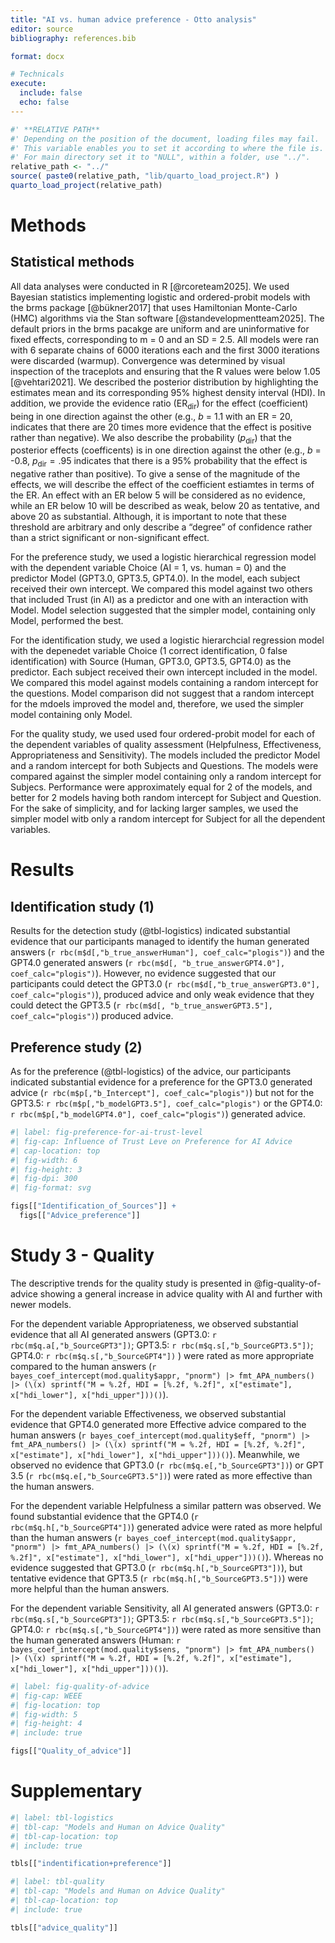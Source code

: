 ```yaml
---
title: "AI vs. human advice preference - Otto analysis"
editor: source
bibliography: references.bib

format: docx

# Technicals
execute: 
  include: false
  echo: false
---
```


<!-- # Study 1: Advice preference (Human vs. AI)  Study 2: AI detection Study 3: AI model preference -->

```r
#' **RELATIVE PATH**
#' Depending on the position of the document, loading files may fail.
#' This variable enables you to set it according to where the file is. 
#' For main directory set it to "NULL", within a folder, use "../".
relative_path <- "../"
source( paste0(relative_path, "lib/quarto_load_project.R") )
quarto_load_project(relative_path)
```

# Methods

## Statistical methods

All data analyses were conducted in R [@rcoreteam2025]. We used Bayesian statistics implementing logistic and ordered-probit models with the brms package [@bükner2017] that uses Hamiltonian Monte-Carlo (HMC) algorithms via the Stan software [@standevelopmentteam2025]. The default priors in the brms pacakge are uniform and are uninformative for fixed effects, corresponding to m = 0 and an SD = 2.5. All models were ran with 6 separate chains of 6000 iterations each and the first 3000 iterations were discarded (warmup). Convergence was determined by visual inspection of the traceplots and ensuring that the ̂R values were below 1.05 [@vehtari2021]. We described the posterior distribution by highlighting the estimates mean and its corresponding 95% highest density interval (HDI). In addition, we provide the evidence ratio ($\text{ER}_\text{dir}$) for the effect (coefficient) being in one direction against the other (e.g., *b* = 1.1 with an ER = 20, indicates that there are 20 times more evidence that the effect is positive rather than negative). We also describe the probability ($p_\text{dir}$) that the posterior effects (coefficents) is in one direction against the other (e.g., *b* = -0.8, $p_\text{dir} = .95$ indicates that there is a 95% probability that the effect is negative rather than positive). To give a sense of the magnitude of the effects, we will describe the effect of the coefficient estiamtes in terms of the ER. An effect with an ER below 5 will be considered as no evidence, while an ER below 10 will be described as weak, below 20 as tentative, and above 20 as substantial. Although, it is important to note that these threshold are arbitrary and only describe a "degree" of confidence rather than a strict significant or non-significant effect. 

For the preference study, we used a logistic hierarchical regression model with the dependent variable Choice (AI = 1, vs. human = 0) and the predictor Model (GPT3.0, GPT3.5, GPT4.0). In the model, each subject received their own intercept. We compared this model against two others that included Trust (in AI) as a predictor and one with an interaction with Model. Model selection suggested that the simpler model, containing only Model, performed the best.

For the identification study, we used a logistic hierarchcial regression model with the depenedet variable Choice (1 correct identification, 0 false identification) with Source (Human, GPT3.0, GPT3.5, GPT4.0) as the predictor. Each subject received their own intercept included in the model. We compared this model against models containing a random intercept for the questions. Model comparison did not suggest that a random intercept for the mdoels improved the model and, therefore, we used the simpler model containing only Model. 

For the quality study, we used used four ordered-probit model for each of the dependent variables of quality assessment (Helpfulness, Effectiveness, Appropriateness and Sensitivity). The models included the predictor Model and a random intercept for both Subjects and Questions. The models were compared against the simpler model containing only a random intercept for Subjecs. Performance were approximately equal for 2 of the models, and better for 2 models having both random intercept for Subject and Question. For the sake of simplicity, and for lacking larger samples, we used the simpler model witb only a random intercept for Subject for all the dependent variables.

# Results

## Identification study (1)

Results for the detection study (@tbl-logistics) indicated substantial evidence that our participants managed to identify the human generated answers (`r rbc(m$d[,"b_true_answerHuman"], coef_calc="plogis")`) and the GPT4.0 generated answers (`r rbc(m$d[, "b_true_answerGPT4.0"], coef_calc="plogis")`). However, no evidence suggested that our participants could detect the GPT3.0 (`r rbc(m$d[,"b_true_answerGPT3.0"], coef_calc="plogis")`), produced advice and only weak evidence that they could detect the GPT3.5 (`r rbc(m$d[, "b_true_answerGPT3.5"], coef_calc="plogis")`) produced advice. 

## Preference study (2)

As for the preference (@tbl-logistics) of the advice, our participants indicated substantial evidence for a preference for the GPT3.0 generated advice (`r rbc(m$p[,"b_Intercept"], coef_calc="plogis")`) but not for the GPT3.5: `r rbc(m$p[,"b_modelGPT3.5"], coef_calc="plogis")` or the GPT4.0: `r rbc(m$p[,"b_modelGPT4.0"], coef_calc="plogis")`) generated advice. 


```r
#| label: fig-preference-for-ai-trust-level
#| fig-cap: Influence of Trust Leve on Preference for AI Advice
#| cap-location: top 
#| fig-width: 6
#| fig-height: 3
#| fig-dpi: 300
#| fig-format: svg

figs[["Identification_of_Sources"]] + 
  figs[["Advice_preference"]] 
```


# Study 3 - Quality

The descriptive trends for the quality study is presented in @fig-quality-of-advice showing a general increase in advice quality with AI and further with newer models. 

For the dependent variable Appropriateness, we observed substantial evidence that all AI generated answers (GPT3.0: `r rbc(m$q.a[,"b_SourceGPT3"])`; GPT3.5: `r rbc(m$q.s[,"b_SourceGPT3.5"])`; GPT4.0: `r rbc(m$q.s[,"b_SourceGPT4"])` ) were rated as more appropriate compared to the human answers (`r bayes_coef_intercept(mod.quality$appr, "pnorm") |> fmt_APA_numbers() |> (\(x) sprintf("M = %.2f, HDI = [%.2f, %.2f]", x["estimate"], x["hdi_lower"], x["hdi_upper"]))()`).

For the dependent variable Effectiveness, we observed substantial evidence that GPT4.0 generated more Effective advice compared to the human answers (`r bayes_coef_intercept(mod.quality$eff, "pnorm") |> fmt_APA_numbers() |> (\(x) sprintf("M = %.2f, HDI = [%.2f, %.2f]", x["estimate"], x["hdi_lower"], x["hdi_upper"]))()`). Meanwhile, we observed no evidence that GPT3.0 (`r rbc(m$q.e[,"b_SourceGPT3"])`) or GPT 3.5 (`r rbc(m$q.e[,"b_SourceGPT3.5"])`) were rated as more effective than the human answers. 

For the dependent variable Helpfulness a similar pattern was observed. We found substantial evidence that the GPT4.0 (`r rbc(m$q.h[,"b_SourceGPT4"])`) generated advice were rated as more helpful than the human answers (`r bayes_coef_intercept(mod.quality$appr, "pnorm") |> fmt_APA_numbers() |> (\(x) sprintf("M = %.2f, HDI = [%.2f, %.2f]", x["estimate"], x["hdi_lower"], x["hdi_upper"]))()`). Whereas no evidence suggested that GPT3.0 (`r rbc(m$q.h[,"b_SourceGPT3"])`), but tentative evidence that GPT3.5 (`r rbc(m$q.h[,"b_SourceGPT3.5"])`) were more helpful than the human answers. 

For the dependent variable Sensitivity, all AI generated answers (GPT3.0: `r rbc(m$q.s[,"b_SourceGPT3"])`; GPT3.5: `r rbc(m$q.s[,"b_SourceGPT3.5"])`; GPT4.0: `r rbc(m$q.s[,"b_SourceGPT4"])`) were rated as more sensitive than the human generated answers (Human: `r bayes_coef_intercept(mod.quality$sens, "pnorm") |> fmt_APA_numbers() |> (\(x) sprintf("M = %.2f, HDI = [%.2f, %.2f]", x["estimate"], x["hdi_lower"], x["hdi_upper"]))()`). 


```r
#| label: fig-quality-of-advice
#| fig-cap: WEEE
#| fig-location: top
#| fig-width: 5
#| fig-height: 4
#| include: true 

figs[["Quality_of_advice"]]
```


::: {#refs}
:::


# Supplementary {.appendix}

```r
#| label: tbl-logistics
#| tbl-cap: "Models and Human on Advice Quality"
#| tbl-cap-location: top
#| include: true

tbls[["indentification+preference"]]
```



```r
#| label: tbl-quality
#| tbl-cap: "Models and Human on Advice Quality"
#| tbl-cap-location: top
#| include: true

tbls[["advice_quality"]]
```
